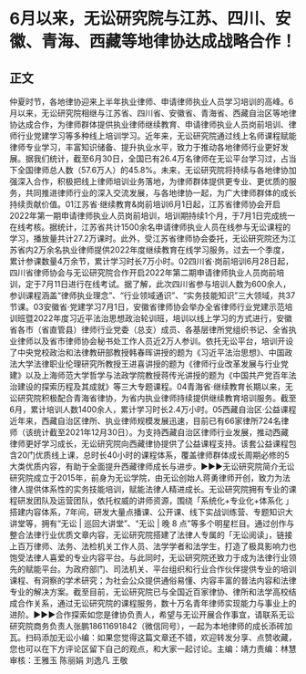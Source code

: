 # 6月以来，无讼研究院与江苏、四川、安徽、青海、西藏等地律协达成战略合作！
## 正文
仲夏时节，各地律协迎来上半年执业律师、申请律师执业人员学习培训的高峰。6月以来，无讼研究院相继与江苏省、四川省、安徽省、青海省、西藏自治区等地律协达成合作，为律师群体提供执业律师继续教育、申请律师执业人员岗前培训、律师行业党建学习等多种线上培训学习。近年来，无讼研究院通过线上名师课程赋能律师专业学习，丰富知识储备、提升执业水平，致力于推动各地律师行业更好发展。据我们统计，截至6月30日，全国已有26.4万名律师在无讼平台学习过，占当下全国律师总人数（57.6万人）的45.8%。未来，无讼研究院将持续与各地律协加强深入合作，积极把线上律师培训业务落地，为律师群体提供更专业、更优质的服务，共同推进律师行业的深入交流发展，与各地律协一起，为广大律师群体的成长持续贡献价值。01江苏省·继续教育&岗前培训6月1日起，江苏省律师协会开启2022年第一期申请律师执业人员岗前培训，培训期持续1个月，于7月1日完成统一在线考核。据统计，江苏省共计1500余名申请律师执业人员在线参与无讼课程的学习，播放量共计27.2万课时。此外，受江苏省律师协会委托，无讼研究院还为江苏省内2万余名执业律师提供2022年度继续教育在线学习服务。过去一个季度，累计参课数量4万余节，累计学习时长7万小时。02四川省·岗前培训6月28日起，四川省律师协会与无讼研究院合作开启2022年第二期申请律师执业人员岗前培训，定于7月11日进行在线考试。据了解，此次四川省参与培训人数为600余人，参训课程涵盖“律师执业理念”、“行业领域通识”、“实务技能知识”三大领域，共37节课。03安徽省·党建学习7月1日，安徽省律师协会举办全省律师行业党建示范培训班暨2022年度习近平法治思想政治轮训班，培训以线上学习的方式进行，安徽省各市（省直管县）律师行业党委（总支）成员、各基层律所党组织书记、全省执业律师以及省市律师协会秘书处工作人员近2万人参训。依托无讼平台，培训开设了中央党校政治和法律教研部教授韩春晖讲授的题为《习近平法治思想》、中国政法大学法律职业伦理研究所教授王进喜讲授的题为《律师行业改革发展与行业党建》以及上海师范大学哲学与法政学院教授蒋传光讲授的题为《中国共产党百年法治建设的探索历程及其成就》等三大专题课程。04青海省·继续教育长期以来，无讼研究院积极配合青海省律协，为省内执业律师持续提供继续教育培训服务。截至6月，累计培训人数1400余人，累计学习时长2.4万小时。05西藏自治区·公益课程近年来，西藏自治区律所、执业律师规模发展迅速，目前已有66家律所724名律师（该统计截至2021年12月30日）。为支持西藏自治区律师行业发展，推动西藏律师更好学习成长，无讼研究院向西藏律协提供了公益课程支持。该套公益课程包含20门优质线上课，总时长40小时的课程体系，覆盖律师群体成长周期必修的5大类优质内容，有助于全面提升西藏律师成长与进步。►►►无讼研究院简介无讼研究院成立于2015年，前身为无讼学院，由无讼创始人蒋勇律师开创，致力为法律人提供体系性的实务技能培训，赋能法律人精进成长。无讼研究院拥有专业的课程研发团队及运营团队，依托权威的讲师资源，围绕「系统化+专业化+体系化 」搭建内容体系，7年间，研发大量点播课、公开课、线下实战训练营、专题知识大讲堂等，拥有“无讼 | 巡回大讲堂”、“无讼 | 晚 8 点”等多个明星栏目。通过创作与整合法律行业优质文章内容，无讼研究院搭建了法律人专属的「无讼阅读」，链接上百万律师、法务、法检机关工作人员、法学学者和法学生，打造了极具影响力也饱受法律人喜爱的专业内容平台。与此同时，无讼研究院还致力于成为法律行业领先的赋能平台。为政府部门、司法机关、平台组织和行业合作伙伴提供专业的培训课程、有洞察的学术研究；为社会公众提供通俗易懂、内容丰富的普法内容和法律专业的解决方案。截至目前，无讼研究院已与全国近百家律协、律所和法学高校结成合作关系，通过无讼研究院的课程服务，数十万名青年律师实现能力与事业上的进阶。►►►合作探索如您是律协负责人，希望与无讼开展合作事宜，请联系无讼研究院商务负责人张鹏18611691842（微信同号），一起为本地律师的成长添砖加瓦。扫码添加无讼小编：如果您觉得这篇文章还不错，欢迎转发分享、点赞收藏，您也可以在下方评论区留下自己的观点，和大家一起讨论。主编：靖力责编：林慧审核：王雅玉 陈丽娟 刘逸凡 王敬